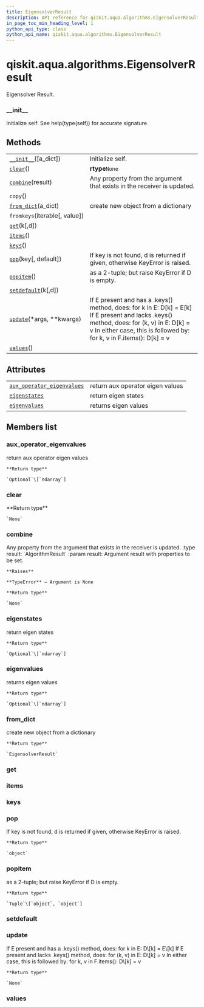 ```yaml
---
title: EigensolverResult
description: API reference for qiskit.aqua.algorithms.EigensolverResult
in_page_toc_min_heading_level: 1
python_api_type: class
python_api_name: qiskit.aqua.algorithms.EigensolverResult
---
```


<span id="qiskit-aqua-algorithms-eigensolverresult" />

# qiskit.aqua.algorithms.EigensolverResult

<Class id="qiskit.aqua.algorithms.EigensolverResult" isDedicatedPage={true} github="https://github.com/qiskit-community/qiskit-aqua/tree/stable/0.8/qiskit/aqua/algorithms/eigen_solvers/eigen_solver.py" signature="EigensolverResult(a_dict=None)" modifiers="class">
  Eigensolver Result.

  ### \_\_init\_\_

  <Function id="qiskit.aqua.algorithms.EigensolverResult.__init__" signature="__init__(a_dict=None)">
    Initialize self. See help(type(self)) for accurate signature.
  </Function>

  ## Methods

  |                                                                                                                                    |                                                                                                                                                                                                                      |
  | ---------------------------------------------------------------------------------------------------------------------------------- | -------------------------------------------------------------------------------------------------------------------------------------------------------------------------------------------------------------------- |
  | [`__init__`](#qiskit.aqua.algorithms.EigensolverResult.__init__ "qiskit.aqua.algorithms.EigensolverResult.__init__")(\[a\_dict])   | Initialize self.                                                                                                                                                                                                     |
  | [`clear`](#qiskit.aqua.algorithms.EigensolverResult.clear "qiskit.aqua.algorithms.EigensolverResult.clear")()                      | **rtype**`None`                                                                                                                                                                                                      |
  | [`combine`](#qiskit.aqua.algorithms.EigensolverResult.combine "qiskit.aqua.algorithms.EigensolverResult.combine")(result)          | Any property from the argument that exists in the receiver is updated.                                                                                                                                               |
  | `copy`()                                                                                                                           |                                                                                                                                                                                                                      |
  | [`from_dict`](#qiskit.aqua.algorithms.EigensolverResult.from_dict "qiskit.aqua.algorithms.EigensolverResult.from_dict")(a\_dict)   | create new object from a dictionary                                                                                                                                                                                  |
  | `fromkeys`(iterable\[, value])                                                                                                     |                                                                                                                                                                                                                      |
  | [`get`](#qiskit.aqua.algorithms.EigensolverResult.get "qiskit.aqua.algorithms.EigensolverResult.get")(k\[,d])                      |                                                                                                                                                                                                                      |
  | [`items`](#qiskit.aqua.algorithms.EigensolverResult.items "qiskit.aqua.algorithms.EigensolverResult.items")()                      |                                                                                                                                                                                                                      |
  | [`keys`](#qiskit.aqua.algorithms.EigensolverResult.keys "qiskit.aqua.algorithms.EigensolverResult.keys")()                         |                                                                                                                                                                                                                      |
  | [`pop`](#qiskit.aqua.algorithms.EigensolverResult.pop "qiskit.aqua.algorithms.EigensolverResult.pop")(key\[, default])             | If key is not found, d is returned if given, otherwise KeyError is raised.                                                                                                                                           |
  | [`popitem`](#qiskit.aqua.algorithms.EigensolverResult.popitem "qiskit.aqua.algorithms.EigensolverResult.popitem")()                | as a 2-tuple; but raise KeyError if D is empty.                                                                                                                                                                      |
  | [`setdefault`](#qiskit.aqua.algorithms.EigensolverResult.setdefault "qiskit.aqua.algorithms.EigensolverResult.setdefault")(k\[,d]) |                                                                                                                                                                                                                      |
  | [`update`](#qiskit.aqua.algorithms.EigensolverResult.update "qiskit.aqua.algorithms.EigensolverResult.update")(\*args, \*\*kwargs) | If E present and has a .keys() method, does: for k in E: D\[k] = E\[k] If E present and lacks .keys() method, does: for (k, v) in E: D\[k] = v In either case, this is followed by: for k, v in F.items(): D\[k] = v |
  | [`values`](#qiskit.aqua.algorithms.EigensolverResult.values "qiskit.aqua.algorithms.EigensolverResult.values")()                   |                                                                                                                                                                                                                      |

  ## Attributes

  |                                                                                                                                                                      |                                  |
  | -------------------------------------------------------------------------------------------------------------------------------------------------------------------- | -------------------------------- |
  | [`aux_operator_eigenvalues`](#qiskit.aqua.algorithms.EigensolverResult.aux_operator_eigenvalues "qiskit.aqua.algorithms.EigensolverResult.aux_operator_eigenvalues") | return aux operator eigen values |
  | [`eigenstates`](#qiskit.aqua.algorithms.EigensolverResult.eigenstates "qiskit.aqua.algorithms.EigensolverResult.eigenstates")                                        | return eigen states              |
  | [`eigenvalues`](#qiskit.aqua.algorithms.EigensolverResult.eigenvalues "qiskit.aqua.algorithms.EigensolverResult.eigenvalues")                                        | returns eigen values             |

  ## Members list

  ### aux\_operator\_eigenvalues

  <Attribute id="qiskit.aqua.algorithms.EigensolverResult.aux_operator_eigenvalues">
    return aux operator eigen values

    **Return type**

    `Optional`\[`ndarray`]
  </Attribute>

  ### clear

  <Function id="qiskit.aqua.algorithms.EigensolverResult.clear" signature="clear()">
    **Return type**

    `None`
  </Function>

  ### combine

  <Function id="qiskit.aqua.algorithms.EigensolverResult.combine" signature="combine(result)">
    Any property from the argument that exists in the receiver is updated. :type result: `AlgorithmResult` :param result: Argument result with properties to be set.

    **Raises**

    **TypeError** – Argument is None

    **Return type**

    `None`
  </Function>

  ### eigenstates

  <Attribute id="qiskit.aqua.algorithms.EigensolverResult.eigenstates">
    return eigen states

    **Return type**

    `Optional`\[`ndarray`]
  </Attribute>

  ### eigenvalues

  <Attribute id="qiskit.aqua.algorithms.EigensolverResult.eigenvalues">
    returns eigen values

    **Return type**

    `Optional`\[`ndarray`]
  </Attribute>

  ### from\_dict

  <Function id="qiskit.aqua.algorithms.EigensolverResult.from_dict" signature="from_dict(a_dict)" modifiers="static">
    create new object from a dictionary

    **Return type**

    `EigensolverResult`
  </Function>

  ### get

  <Function id="qiskit.aqua.algorithms.EigensolverResult.get" signature="get(k[, d]) → D[k] if k in D, else d. d defaults to None." />

  ### items

  <Function id="qiskit.aqua.algorithms.EigensolverResult.items" signature="items() → a set-like object providing a view on D’s items" />

  ### keys

  <Function id="qiskit.aqua.algorithms.EigensolverResult.keys" signature="keys() → a set-like object providing a view on D’s keys" />

  ### pop

  <Function id="qiskit.aqua.algorithms.EigensolverResult.pop" signature="pop(key, default=None)">
    If key is not found, d is returned if given, otherwise KeyError is raised.

    **Return type**

    `object`
  </Function>

  ### popitem

  <Function id="qiskit.aqua.algorithms.EigensolverResult.popitem" signature="popitem()">
    as a 2-tuple; but raise KeyError if D is empty.

    **Return type**

    `Tuple`\[`object`, `object`]
  </Function>

  ### setdefault

  <Function id="qiskit.aqua.algorithms.EigensolverResult.setdefault" signature="setdefault(k[, d]) → D.get(k,d), also set D[k]=d if k not in D" />

  ### update

  <Function id="qiskit.aqua.algorithms.EigensolverResult.update" signature="update(*args, **kwargs)">
    If E present and has a .keys() method, does: for k in E: D\[k] = E\[k] If E present and lacks .keys() method, does: for (k, v) in E: D\[k] = v In either case, this is followed by: for k, v in F.items(): D\[k] = v

    **Return type**

    `None`
  </Function>

  ### values

  <Function id="qiskit.aqua.algorithms.EigensolverResult.values" signature="values() → an object providing a view on D’s values" />
</Class>

